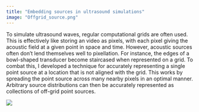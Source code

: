 ```yaml
---
title: "Embedding sources in ultrasound simulations"
image: "Offgrid_source.png"
---
```


To simulate ultrasound waves, regular computational grids are often used. This is effectively like storing an video as pixels, with each pixel giving the acoustic field at a given point in space and time. However, acoustic sources often don't lend themselves well to pixellation. For instance, the edges of a bowl-shaped transducer become staircased when represented on a grid. To combat this, I developed a technique for accurately representing a single point source at a location that is not aligned with the grid. This works by spreading the point source across many nearby pixels in an optimal manner. Arbitrary source distributions can then be accurately represented as collections of off-grid point sources.

:::{.column-margin}
![](Offgrid_source.png)
:::
